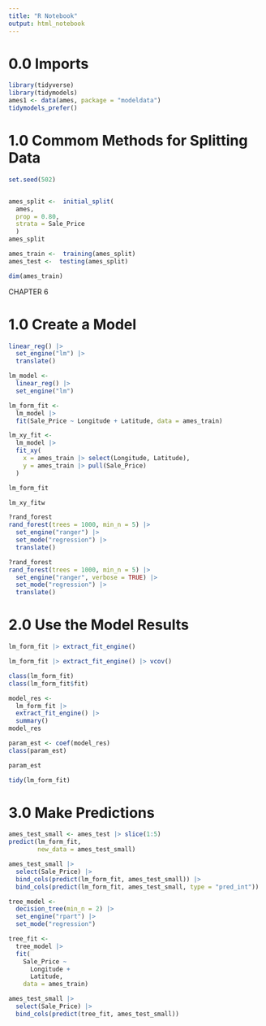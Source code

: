 ```yaml
---
title: "R Notebook"
output: html_notebook
---
```



# 0.0 Imports



```r
library(tidyverse)
library(tidymodels)
ames1 <- data(ames, package = "modeldata")
tidymodels_prefer()
```

# 1.0 Commom Methods for Splitting Data

```r
set.seed(502)


ames_split <-  initial_split(
  ames,
  prop = 0.80,
  strata = Sale_Price
  )
ames_split
```


```r
ames_train <-  training(ames_split)
ames_test <-  testing(ames_split)

dim(ames_train)
```


CHAPTER 6


# 1.0 Create a Model

```r
linear_reg() |> 
  set_engine("lm") |> 
  translate()
```

```r
lm_model <- 
  linear_reg() |> 
  set_engine("lm")
```


```r
lm_form_fit <- 
  lm_model |>
  fit(Sale_Price ~ Longitude + Latitude, data = ames_train)
```


```r
lm_xy_fit <- 
  lm_model |> 
  fit_xy(
    x = ames_train |> select(Longitude, Latitude),
    y = ames_train |> pull(Sale_Price)
  )

lm_form_fit
```

```r
lm_xy_fitw
```

```r
?rand_forest
rand_forest(trees = 1000, min_n = 5) |> 
  set_engine("ranger") |> 
  set_mode("regression") |> 
  translate()
```


```r
?rand_forest
rand_forest(trees = 1000, min_n = 5) |> 
  set_engine("ranger", verbose = TRUE) |> 
  set_mode("regression") |> 
  translate()
```

# 2.0 Use the Model Results

```r
lm_form_fit |> extract_fit_engine()
```

```r
lm_form_fit |> extract_fit_engine() |> vcov()
```


```r
class(lm_form_fit)
class(lm_form_fit$fit)
```

```r
model_res <- 
  lm_form_fit |> 
  extract_fit_engine() |> 
  summary()
model_res
```

```r
param_est <- coef(model_res)
class(param_est)

param_est
```


```r
tidy(lm_form_fit)
```

# 3.0 Make Predictions


```r
ames_test_small <- ames_test |> slice(1:5)
predict(lm_form_fit,
        new_data = ames_test_small)
```

```r
ames_test_small |> 
  select(Sale_Price) |> 
  bind_cols(predict(lm_form_fit, ames_test_small)) |> 
  bind_cols(predict(lm_form_fit, ames_test_small, type = "pred_int"))
```

```r
tree_model <- 
  decision_tree(min_n = 2) |> 
  set_engine("rpart") |> 
  set_mode("regression")
```


```r
tree_fit <- 
  tree_model |> 
  fit(
    Sale_Price ~ 
      Longitude +
      Latitude,
    data = ames_train)
```


```r
ames_test_small |> 
  select(Sale_Price) |> 
  bind_cols(predict(tree_fit, ames_test_small))
```



